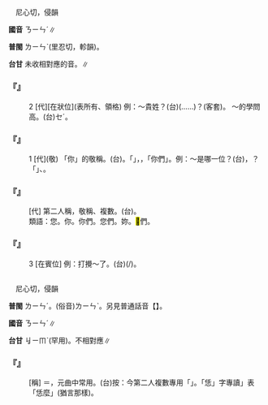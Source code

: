 
=={{ruby|您|ㄋㄧㄣˊ}}==

　尼心切，侵韻

'''國音''' <rt>ㄋㄧㄣˊ</rt>∥

'''普閩''' <rt>ㄌㄧㄣˋ</rt>(里忍切，軫韻)。

'''台甘''' 未收相對應的音。{{ruby|*|ㄌㄧㄣˋ}}∥

    

==='''『{{ruby|您|ㄋㄧㄣˊ}}』'''===
:2  [代][在狀位](表所有、領格) 例：～貴姓？(台){{ruby|汝|ㄌㄧˋ}}{{ruby|→|ㄌㄧ}}{{ruby|貴|ㄍㄨㄧ˪}}{{ruby|姓|ㄙㆥ˪}}{{ruby|/|ㄒㆪ˪}}({{ruby|是|ㄒㄧ˫}}……)？(客套)。 ～的學問高。(台){{ruby|汝|ㄌㄧˋ}}{{ruby|丌|ㆤ}}{{ruby|→|ㄌㄧ}}<rt>ㆤˊ</rt>{{ruby|學|ㄏㄚㆶ ͘}}{{ruby|問|ㆠㄨㄣ˫}}{{ruby|真|ㄐㄧㄣ}}{{ruby|深|ㄑㄧㆬ}}。
    

==='''『{{ruby|您|ㄋㄧㄣˊ}}』'''===
:1  [代](敬) 「你」的敬稱。(台){{ruby|台|ㄉㄞˊ}}{{ruby|語|ㆣㄨˋ}}{{ruby|/|ㆣㄧˋ}}{{ruby|無|ㆠㄜˊ}}{{ruby|相|ㄒㄧㆲ}}{{ruby|當|ㄉㆲ}}{{ruby|丌|ㆤ}}{{ruby|詞|ㄙㄨˊ}}。「{{ruby|您|ㄌㄧㄣˋ}}」{{ruby|字|ㆢㄧ˫}}{{ruby|/|ㄌㄧ˫}}，{{ruby|是|ㄒㄧ˫}}{{ruby|第|ㄉㆤ˫}}{{ruby|二|ㆢㄧ˫}}{{ruby|/|ㄌㄧ˫}}{{ruby|人|ㆢㄧㄣˊ}}{{ruby|/|ㄌㄧㄣˊ}}{{ruby|稱|ㄑㄧㄥ}}{{ruby|複|ㄏㆦㆶ}}{{ruby|數|ㄙㆦ˪}}，{{ruby|相|ㄒㄧㆲ}}{{ruby|當|ㄉㆲ}}{{ruby|於|ㄨ}}{{ruby|/|ㄧ}}{{ruby|國|ㄍㆦㆶ}}{{ruby|語|ㆣㄨˋ}}{{ruby|/|ㆣㄧˋ}}{{ruby|丌|ㆤ}}「你們」。例：～是哪一位？(台){{ruby|咱|ㄌㄢˋ}}{{ruby|→|ㄌㄢ}}{{ruby|是|ㄒㄧ˫}}{{ruby|底|ㄉㄜˋ}}{{ruby|位|ㄨㄧ˫}}，{{ruby|您|ㄌㄧㄣˋ}}{{ruby|貴|ㄍㄨㄧ˪}}{{ruby|處|ㄘㄨˋ}}？{{ruby|用|ㄧㄥ˫}}{{ruby|/|ㄧㆲ˫}}「{{ruby|咱|ㄌㄢˋ}}」{{ruby|表|ㄅㄧㄠˋ}}{{ruby|親|ㄑㄧㄣ}}{{ruby|近|ㄍㄨㄣ˫}}{{ruby|/|ㄍㄧㄣ˫}}、{{ruby|委|ㄨㄧˋ}}{{ruby|婉|ㄨㄢˋ}}。
    

==='''『{{ruby|您|ㄋㄧㄣˊ}}{{ruby|們|·ㄇㄣˊ}}』'''===
: [代] 第二人稱，敬稱、複數。(台){{ruby|您|ㄌㄧㄣˋ}}{{ruby|大|ㄉㄞ˫}}{{ruby|家|ㄍㆤ}}。
:類語：您。你。你們。您們。妳。<mark>&#xf98b7;</mark>們。
:
    

==='''『{{ruby|您|ㄋㄧㄣˊ}}』'''===
:3  [在賓位] 例：打攪～了。(台){{ruby|攪|ㄍㄧㄠˋ}}{{ruby|擾|ㄌㄧㄠˋ}}{{ruby|/|ㆢㄧㄠˋ}}{{ruby|汝|·ㄌㄧˋ}}(/{{ruby|您|ㄌㄧㄣˋ}})。
    

=={{ruby|恁|ㄋㄧㄣˊ}}==

　尼心切，侵韻

'''普閩''' <rt>ㄌㄧㄣˊ</rt>。(俗音)<rt>ㄌㄧㄣˋ</rt>。另見普通話音【{{ruby|恁|ㄋㄣˋ}}】。

'''國音''' <rt>ㄋㄧㄣˊ</rt>∥

'''台甘''' <rt>ㆢㄧㆬˋ</rt>{{ruby|/|ㆢㄧㆬˊ}}(罕用)。不相對應∥

    

==='''『{{ruby|恁|ㄋㄧㄣˊ}}』'''===
: [稱] ＝{{ruby|您|ㄋㄧㄣˊ}}，元曲中常用。(台)按：今第二人複數專用「{{ruby|您|ㄌㄧㄣˋ}}」。「恁」字專讀{{ruby|「|ㄖㄣˋ}}」表「恁麼」(猶言那樣)。
    

